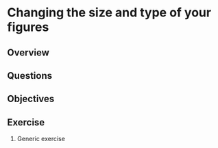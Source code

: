 # Changing the size and type of your figures

## Overview

## Questions

## Objectives

## Exercise {.exercise}

1. Generic exercise
